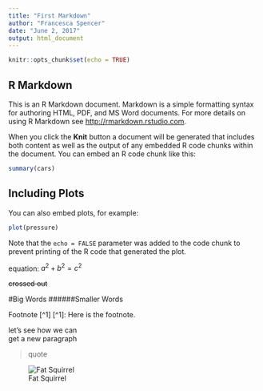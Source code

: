 ---
title: "First Markdown"
author: "Francesca Spencer"
date: "June 2, 2017"
output: html_document
---

```{r setup, include=FALSE}
knitr::opts_chunk$set(echo = TRUE)
```

## R Markdown

This is an R Markdown document. Markdown is a simple formatting syntax for authoring HTML, PDF, and MS Word documents. For more details on using R Markdown see <http://rmarkdown.rstudio.com>.

When you click the **Knit** button a document will be generated that includes both content as well as the output of any embedded R code chunks within the document. You can embed an R code chunk like this:

```{r cars}
summary(cars)
```

## Including Plots

You can also embed plots, for example:

```{r pressure, echo=FALSE}
plot(pressure)
```

Note that the `echo = FALSE` parameter was added to the code chunk to prevent printing of the R code that generated the plot.

equation: $a^{2}+b^{2}=c^{2}$

~~crossed out~~

#Big Words
######Smaller Words

Footnote [^1]
[^1]: Here is the footnote.

let's see how we can  
get a new paragraph

>quote

![Fat Squirrel](C:/Users/Rew/Pictures/Fat Squirrel.jpg)
